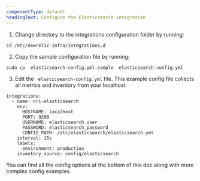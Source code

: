 ```yaml
---
componentType: default
headingText: Configure the Elasticsearch integration
---
```


1. Change directory to the integrations configuration folder by running:

```shell
cd /etc/newrelic-infra/integrations.d
```

2. Copy the sample configuration file by running:

```shell
sudo cp  elasticsearch-config.yml.sample  elasticsearch-config.yml
```

3. Edit the ` elasticsearch-config.yml` file. This example config file collects all metrics and inventory from your localhost:

```
integrations:
  - name: nri-elasticsearch
    env:
      HOSTNAME: localhost
      PORT: 9200
      USERNAME: elasticsearch_user
      PASSWORD: elasticsearch_password
      CONFIG_PATH: /etc/elasticsearch/elasticsearch.yml
    interval: 15s
    labels:
      environment: production
    inventory_source: config/elasticsearch
```

You can find all the config options at the bottom of this doc along with more complex config examples.
